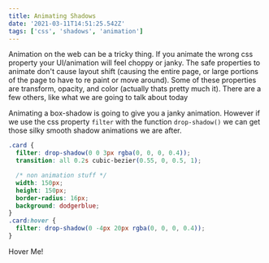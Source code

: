 ```yaml
---
title: Animating Shadows
date: '2021-03-11T14:51:25.542Z'
tags: ['css', 'shadows', 'animation']
---
```



Animation on the web can be a tricky thing. If you animate the wrong css property your UI/animation will feel choppy or janky. The safe properties to animate don't cause layout shift (causing the entire page, or large portions of the page to have to re paint or move around). Some of these properties are transform, opacity, and color (actually thats pretty much it). There are a few others, like what we are going to talk about today

Animating a box-shadow is going to give you a janky animation. However if we use the css property `filter` with the function `drop-shadow()` we can get those silky smooth shadow animations we are after.

```css
.card {
  filter: drop-shadow(0 0 3px rgba(0, 0, 0, 0.4));
  transition: all 0.2s cubic-bezier(0.55, 0, 0.5, 1);

  /* non animation stuff */
  width: 150px;
  height: 150px;
  border-radius: 16px;
  background: dodgerblue;
}
.card:hover {
  filter: drop-shadow(0 -4px 20px rgba(0, 0, 0, 0.4));
}
```

<div class="card-container">
  <span>Hover Me!</span>
  <div class="card card-1"></div>
</div>
